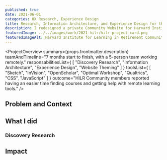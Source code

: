 ```yaml
---
published: true
date: 2021-06-01
categories: UX Research, Experience Design
title: Research, Information Architecture, and Experience Design for the Harvard Institute for Learning in Retirement Community Website
description: I redesigned a private Community Website for Harvard Institute for Learning in Retirement (HILR), focusing on information architecture and experience design. During the project, I also conducted a user survey and a comparative tree test.
featuredImage: ../../images/work/2021-hilr/hilr-project-card.png
featuredImageAlt: Harvard Institute for Learning in Retirement Community Website on a laptop, on a phone, and on a tablet
---
```


<ProjectOverview 
    summary={props.frontmatter.description}
    teamAndTimeline="7 months start to finish, with a 5-person team working remotely."
    responsabilitiesList={
        [
            "Discovery Research",
            "Information Architecture",
            "Experience Design",
            "Website Theming"
        ]
    }
    toolsList={
        [
            "Sketch",
            "InVision",
            "OpenScholar",
            "Optimal Workshop",
            "Qualtrics",
            "CSS",
            "JavaScript"
        ]
    }
    outcome="HILR Community members reported having an easier time finding courses and getting help with remote learning tools."
/>

## Problem and Context




## What I did

<h3 id="">Discovery Research</h3>






## Impact
